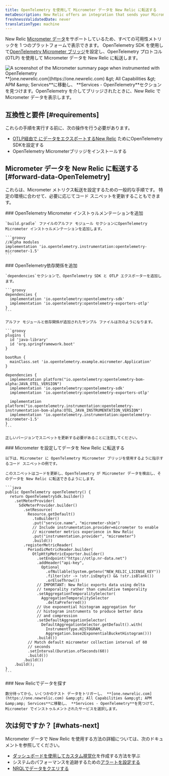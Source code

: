 ```yaml
---
title: OpenTelemetry を使用して Micrometer データを New Relic に転送する
metaDescription: New Relic offers an integration that sends your Micrometer telemetry data to your New Relic account.
freshnessValidatedDate: never
translationType: machine
---
```



New Relic [Micrometer データ](https://micrometer.io/)をサポートしているため、すべての可用性メトリックを 1 つのプラットフォームで表示できます。 OpenTelemetry SDK を使用して[OpenTelemetry Micrometer ブリッジ](https://github.com/open-telemetry/opentelemetry-java-instrumentation/tree/main/instrumentation/micrometer/micrometer-1.5/library)を設定し、OpenTelemetry プロトコル (OTLP) を使用して Micrometer データを New Relic に転送します。

<img title="Micrometer bridged with OpenTelemetry in New Relic" alt="A screenshot of the Micrometer summary page when instrumented with OpenTelemetry" src={opentelemetryMicrometerWithOtel} />

<figcaption>
  **[one.newrelic.com](https://one.newrelic.com) &amp;gt; All Capabilities &amp;gt; APM &amp;amp; Services**に移動し、 **Services - OpenTelemetry**セクションを見つけます。OpenTelemetry を介してブリッジされたときに、New Relic で Micrometer データを表示します。
</figcaption>

## 互換性と要件 [#requirements]

これらの手順を実行する前に、次の操作を行う必要があります。

* [OTLP経由で にデータをエクスポートするNew Relic](/docs/more-integrations/open-source-telemetry-integrations/opentelemetry/opentelemetry-introduction/#how-it-works) ためにOpenTelemetry SDKを設定する
* OpenTelemetry Micrometerブリッジをインストールする

## Micrometer データを New Relic に転送する [#forward-data-OpenTelemetry]

これらは、Micrometer メトリクス転送を設定するための一般的な手順です。 特定の環境に合わせて、必要に応じてコード スニペットを更新することもできます。

<Steps>
  <Step>
    ### OpenTelemetry Micrometer インストゥルメンテーションを追加

    `build.gradle` ファイルのアルファ モジュール セクションにOpenTelemetry Micrometer インストゥルメンテーションを追加します。

    ```groovy
    //Alpha modules
    implementation 'io.opentelemetry.instrumentation:opentelemetry-micrometer-1.5'
    ```
  </Step>

  <Step>
    ### OpenTelemetry依存関係を追加

    `dependencies`セクションで、OpenTelemetry SDK と OTLP エクスポーターを追加します。

    ```groovy
    dependencies {
      implementation 'io.opentelemetry:opentelemetry-sdk'
      implementation 'io.opentelemetry:opentelemetry-exporters-otlp'
    }
    ```

    アルファ モジュールと依存関係が追加されたサンプル ファイルは次のようになります。

    ```groovy
    plugins {
      id 'java-library'
      id 'org.springframework.boot'
    }

    bootRun {
      mainClass.set 'io.opentelemetry.example.micrometer.Application'
    }

    dependencies {
      implementation platform("io.opentelemetry:opentelemetry-bom-alpha:JAVA_OTEL_VERSION")
      implementation 'io.opentelemetry:opentelemetry-sdk'
      implementation 'io.opentelemetry:opentelemetry-exporters-otlp'

      implementation platform("io.opentelemetry.instrumentation:opentelemetry-instrumentation-bom-alpha:OTEL_JAVA_INSTRUMENTATION_VERSION")
      implementation 'io.opentelemetry.instrumentation:opentelemetry-micrometer-1.5'
    }
    ```

    正しいバージョンでスニペットを更新する必要があることに注意してください。
  </Step>

  <Step>
    ### Micrometer を設定してデータを New Relic に転送する

    以下は、Micrometer に OpenTelemetry Micrometer ブリッジを使用するように指示するコード スニペットの例です。

    このスニペットはコードを更新し、OpenTelemetry が Micrometer データを検出し、そのデータを New Relic に転送できるようにします。

    ```java
    public OpenTelemetry openTelemetry() {
      return OpenTelemetrySdk.builder()
        .setMeterProvider(
          SdkMeterProvider.builder()
            .setResource(
              Resource.getDefault()
                .toBuilder()
                .put("service.name", "micrometer-shim")
                // Include instrumentation.provider=micrometer to enable
                // micrometer metrics experience in New Relic
                .put("instrumentation.provider", "micrometer")
                .build())
            .registerMetricReader(
              PeriodicMetricReader.builder(
                OtlpHttpMetricExporter.builder()
                  .setEndpoint("https://otlp.nr-data.net")
                  .addHeader("api-key",
                    Optional
                      .ofNullable(System.getenv("NEW_RELIC_LICENSE_KEY"))
                      .filter(str -> !str.isEmpty() && !str.isBlank())
                      .orElseThrow())
                  // IMPORTANT: New Relic exports data using delta
                  // temporality rather than cumulative temporality
                  .setAggregationTemporalitySelector(
                    AggregationTemporalitySelector
                      .deltaPreferred())
                  // Use exponential histogram aggregation for
                  // histogram instruments to produce better data
                  // and compression
                  .setDefaultAggregationSelector(
                    DefaultAggregationSelector.getDefault().with(
                      InstrumentType.HISTOGRAM,
                      Aggregation.base2ExponentialBucketHistogram()))
                  .build())
              // Match default micrometer collection interval of 60
              // seconds
              .setInterval(Duration.ofSeconds(60))
              .build())
            .build())
        .build();
    }
    ```
  </Step>

  <Step>
    ### New Relicでデータを探す

    数分待ってから、いくつかのテスト データをトリガーし、 **[one.newrelic.com](https://one.newrelic.com) &amp;gt; All Capabilities &amp;gt; APM &amp;amp; Services**に移動し、 **Services - OpenTelemetry**を見つけて、Micrometer でインストゥルメントされたサービスを選択します。
  </Step>
</Steps>

## 次は何ですか？ [#whats-next]

Micrometer データで New Relic を使用する方法の詳細については、次のドキュメントを参照してください。

* [ダッシュボードを使用してカスタム視覚化](/docs/query-your-data/explore-query-data/dashboards/introduction-dashboards)を作成する方法を学ぶ
* システムのパフォーマンスを追跡するための[アラートを設定する](/docs/tutorial-create-alerts/create-an-alert)
* [NRQLでデータをクエリする](/docs/nrql/get-started/introduction-nrql-how-nrql-works)
